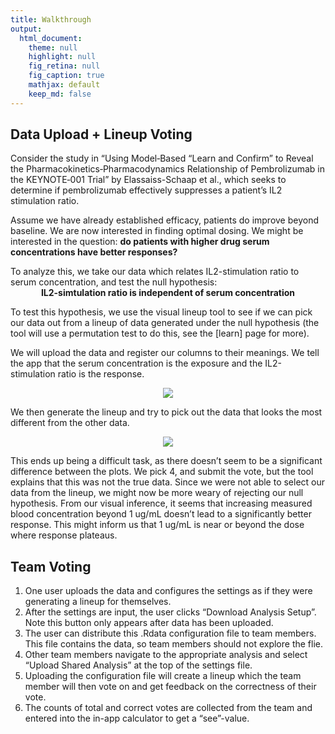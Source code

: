 ```yaml
---
title: Walkthrough
output:
  html_document:
    theme: null
    highlight: null
    fig_retina: null
    fig_caption: true
    mathjax: default 
    keep_md: false
---
```


## Data Upload + Lineup Voting {#shinytab1}

Consider the study in "Using Model‐Based “Learn and Confirm” to Reveal the Pharmacokinetics‐Pharmacodynamics Relationship of Pembrolizumab in the KEYNOTE‐001 Trial" by Elassaiss-Schaap et al., which seeks to determine if pembrolizumab effectively suppresses a patient’s IL2 stimulation ratio.

Assume we have already established efficacy, patients do improve beyond baseline. We are now interested in finding optimal dosing. We might be interested in the question: **do patients with higher drug serum concentrations have better responses?**

To analyze this, we take our data which relates IL2-stimulation ratio to serum concentration, and test the null hypothesis:
<center>
**IL2-simtulation ratio is independent of serum concentration**
</center>
To test this hypothesis, we use the visual lineup tool to see if we can pick our data out from a lineup of data generated under the null hypothesis (the tool will use a permutation test to do this, see the [learn] page for more).

We will upload the data and register our columns to their meanings. We tell the app that the serum concentration is the exposure and the IL2-stimulation ratio is the response. 

<center>
![](walkthrough_1.png)
</center>

We then generate the lineup and try to pick out the data that looks the most different from the other data.

<center>
![](walkthrough_2.png)
</center>

This ends up being a difficult task, as there doesn’t seem to be a significant difference between the plots. We pick 4, and submit the vote, but the tool explains that this was not the true data. Since we were not able to select our data from the lineup, we might now be more weary of rejecting our null hypothesis. From our visual inference, it seems that increasing measured blood concentration beyond 1 ug/mL doesn’t lead to a significantly better response. This might inform us that 1 ug/mL is near or beyond the dose where response plateaus. 

## Team Voting {#shinytab2}

1. One user uploads the data and configures the settings as if they were generating a lineup for themselves.
2. After the settings are input, the user clicks "Download Analysis Setup". Note this button only appears after data has been uploaded.
3. The user can distribute this .Rdata configuration file to team members. This file contains the data, so team members should not explore the flie.
4. Other team members navigate to the appropriate analysis and select "Upload Shared Analysis" at the top of the settings file.
5. Uploading the configuration file will create a lineup which the team member will then vote on and get feedback on the correctness of their vote.
6. The counts of total and correct votes are collected from the team and entered into the in-app calculator to get a "see"-value.